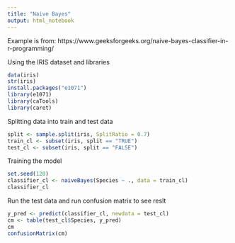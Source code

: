 ---
title: "Naive Bayes"
output: html_notebook
---

Example is from:
https://www.geeksforgeeks.org/naive-bayes-classifier-in-r-programming/

Using the IRIS dataset and libraries

```{r}

data(iris)
str(iris)
install.packages("e1071")
library(e1071)
library(caTools)
library(caret)

```

Splitting data into train and test data 
```{r}

split <- sample.split(iris, SplitRatio = 0.7)
train_cl <- subset(iris, split == "TRUE")
test_cl <- subset(iris, split == "FALSE")
```

Training the model

```{r}
set.seed(120)
classifier_cl <- naiveBayes(Species ~ ., data = train_cl)
classifier_cl
```

Run the test data and run confusion matrix to see reslt

```{r}

y_pred <- predict(classifier_cl, newdata = test_cl)
cm <- table(test_cl$Species, y_pred)
cm
confusionMatrix(cm)

```

